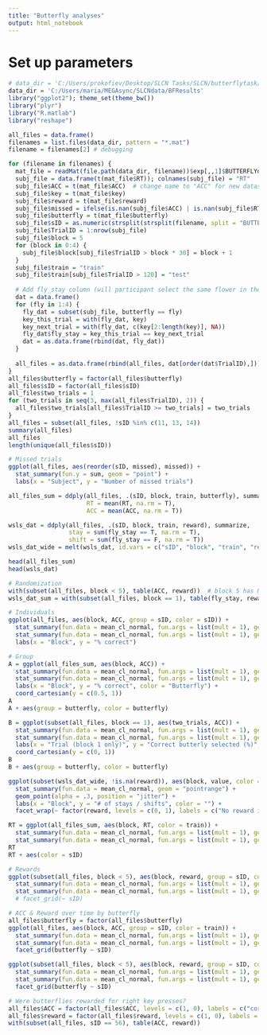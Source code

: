 ```yaml
---
title: "Butterfly analyses"
output: html_notebook
---
```


# Set up parameters

```r
# data_dir = 'C:/Users/prokofiev/Desktop/SLCN Tasks/SLCN/butterflytask/Results'
data_dir = 'C:/Users/maria/MEGAsync/SLCNdata/BFResults'
library("ggplot2"); theme_set(theme_bw())
library("plyr")
library("R.matlab")
library("reshape")
```

```r
all_files = data.frame()
filenames = list.files(data_dir, pattern = "*.mat")
filename = filenames[2] # debugging

for (filename in filenames) {
  mat_file = readMat(file.path(data_dir, filename))$exp[,,1]$BUTTERFLYdata[,,1]
  subj_file = data.frame(t(mat_file$RT)); colnames(subj_file) = "RT"
  subj_file$ACC = t(mat_file$ACC)  # change name to "ACC" for new datasets!
  subj_file$key = t(mat_file$key)
  subj_file$reward = t(mat_file$reward)
  subj_file$missed = ifelse(is.nan(subj_file$ACC) | is.nan(subj_file$RT), 1, 0)
  subj_file$butterfly = t(mat_file$butterfly)
  subj_file$sID = as.numeric(strsplit(strsplit(filename, split = "BUTTERFLY_")[[1]][2], ".mat")[[1]])
  subj_file$TrialID = 1:nrow(subj_file)
  subj_file$block = 5
  for (block in 0:4) {
    subj_file$block[subj_file$TrialID > block * 30] = block + 1
  }
  subj_file$train = "train"
  subj_file$train[subj_file$TrialID > 120] = "test"
  
  # Add fly_stay column (will participant select the same flower in the next trial with the same butterfly?)
  dat = data.frame()
  for (fly in 1:4) {
    fly_dat = subset(subj_file, butterfly == fly)
    key_this_trial = with(fly_dat, key)
    key_next_trial = with(fly_dat, c(key[2:length(key)], NA))
    fly_dat$fly_stay = key_this_trial == key_next_trial
    dat = as.data.frame(rbind(dat, fly_dat))
  }
  
  all_files = as.data.frame(rbind(all_files, dat[order(dat$TrialID),]))
}
all_files$butterfly = factor(all_files$butterfly)
all_files$sID = factor(all_files$sID)
all_files$two_trials = 1
for (two_trials in seq(3, max(all_files$TrialID), 2)) {
  all_files$two_trials[all_files$TrialID >= two_trials] = two_trials
}
all_files = subset(all_files, !sID %in% c(11, 13, 14))
summary(all_files)
all_files
length(unique(all_files$sID))
```

```r
# Missed trials
ggplot(all_files, aes(reorder(sID, missed), missed)) +
  stat_summary(fun.y = sum, geom = "point") +
  labs(x = "Subject", y = "Number of missed trials")

all_files_sum = ddply(all_files, .(sID, block, train, butterfly), summarize,
                      RT = mean(RT, na.rm = T),
                      ACC = mean(ACC, na.rm = T))

wsls_dat = ddply(all_files, .(sID, block, train, reward), summarize,
                 stay = sum(fly_stay == T, na.rm = T),
                 shift = sum(fly_stay == F, na.rm = T))
wsls_dat_wide = melt(wsls_dat, id.vars = c("sID", "block", "train", "reward"))

head(all_files_sum)
head(wsls_dat)

# Randomization
with(subset(all_files, block < 5), table(ACC, reward))  # block 5 has NO feedback!!
wsls_dat_sum = with(subset(all_files, block == 1), table(fly_stay, reward))
```
```r
# Individuals
ggplot(all_files, aes(block, ACC, group = sID, color = sID)) +
  stat_summary(fun.data = mean_cl_normal, fun.args = list(mult = 1), geom = "line") +
  stat_summary(fun.data = mean_cl_normal, fun.args = list(mult = 1), geom = "pointrange") +
  labs(x = "Block", y = "% correct")

# Group
A = ggplot(all_files_sum, aes(block, ACC)) +
  stat_summary(fun.data = mean_cl_normal, fun.args = list(mult = 1), geom = "line") +
  stat_summary(fun.data = mean_cl_normal, fun.args = list(mult = 1), geom = "pointrange") +
  labs(x = "Block", y = "% correct", color = "Butterfly") +
  coord_cartesian(y = c(0.5, 1))
A
A + aes(group = butterfly, color = butterfly)

B = ggplot(subset(all_files, block == 1), aes(two_trials, ACC)) +
  stat_summary(fun.data = mean_cl_normal, fun.args = list(mult = 1), geom = "line") +
  stat_summary(fun.data = mean_cl_normal, fun.args = list(mult = 1), geom = "pointrange") +
  labs(x = "Trial (block 1 only)", y = "Correct butterly selected (%)", color = "Butterfly") +
  coord_cartesian(y = c(0, 1))
B
B + aes(group = butterfly, color = butterfly)
```
```r
ggplot(subset(wsls_dat_wide, !is.na(reward)), aes(block, value, color = variable)) +
  stat_summary(fun.data = mean_cl_normal, geom = "pointrange") +
  geom_point(alpha = .3, position = "jitter") +
  labs(x = "Block", y = "# of stays / shifts", color = "") +
  facet_wrap(~ factor(reward, levels = c(0, 1), labels = c("No reward in prev. trial", "Reward in prev. trial")))
```
```r
RT = ggplot(all_files_sum, aes(block, RT, color = train)) +
  stat_summary(fun.data = mean_cl_normal, fun.args = list(mult = 1), geom = "line") +
  stat_summary(fun.data = mean_cl_normal, fun.args = list(mult = 1), geom = "pointrange")
RT
RT + aes(color = sID)

# Rewards
ggplot(subset(all_files, block < 5), aes(block, reward, group = sID, color = sID)) +
  stat_summary(fun.data = mean_cl_normal, fun.args = list(mult = 1), geom = "line") +
  stat_summary(fun.data = mean_cl_normal, fun.args = list(mult = 1), geom = "pointrange") #+
  # facet_grid(~ sID)

# ACC & Reward over time by butterfly
all_files$butterfly = factor(all_files$butterfly)
ggplot(all_files, aes(block, ACC, group = sID, color = train)) +
  stat_summary(fun.data = mean_cl_normal, fun.args = list(mult = 1), geom = "line") +
  stat_summary(fun.data = mean_cl_normal, fun.args = list(mult = 1), geom = "pointrange") +
  facet_grid(butterfly ~ sID)

ggplot(subset(all_files, block < 5), aes(block, reward, group = sID, color = train)) +
  stat_summary(fun.data = mean_cl_normal, fun.args = list(mult = 1), geom = "line") +
  stat_summary(fun.data = mean_cl_normal, fun.args = list(mult = 1), geom = "pointrange") +
  facet_grid(butterfly ~ sID)
```
```r
# Were butterflies rewarded for right key presses?
all_files$ACC = factor(all_files$ACC, levels = c(1, 0), labels = c("cor", "incor"))
all_files$reward = factor(all_files$reward, levels = c(1, 0), labels = c("rew", "norew"))
with(subset(all_files, sID == 56), table(ACC, reward))

```

